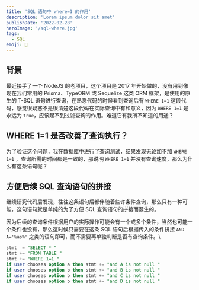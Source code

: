 ```yaml
---
title: 'SQL 语句中 where=1 的作用'
description: 'Lorem ipsum dolor sit amet'
publishDate: '2022-02-28'
heroImage: '/sql-where.jpg'
tags:
  - SQL
emoji: 🎉
---
```


## 背景

最近接手了一个 NodeJS 的老项目，这个项目是 2017 年开始做的，没有用到像现在我们常用的 Prisma、TypeORM 或 Sequelize 这类 ORM 框架，是使用的原生的 T-SQL 语句进行查询，在熟悉代码的时候看到查询后有 `WHERE 1=1` 这段代码，感觉很疑惑不是很清楚这段代码在实际查询中有和意义，因为 `WHERE 1=1` 是永远为 `true`，应该起不到过滤查询的作用。难道它有我所不知道的用途？

## WHERE 1=1 是否改善了查询执行？

为了验证这个问题，我在数据库中进行了查询测试，结果发现无论加不加 `WHERE 1=1` ，查询所需的时间都是一致的，那说明 `WHERE 1=1` 并没有查询速度，那么为什么有这条语句呢？

## 方便后续 SQL 查询语句的拼接

继续研究代码后发现，往往这条语句后都伴随着些许条件查询，那么只有一种可能，这句语句就是单纯的为了方便 SQL 查询语句的拼接而诞生的。

因为后续的查询条件根据用户的实际操作可能会有一个或多个条件，当然也可能一个条件也没有，那么这时候只需要在这条 SQL 语句后根据传入的条件拼接 `AND A='%as%'` 之类的语句即可，而不需要再单独判断是否有查询条件。\

```sql
stmt  = "SELECT * "
stmt += "FROM TABLE "
stmt += "WHERE 1=1 "
if user chooses option a then stmt += "and A is not null "
if user chooses option b then stmt += "and B is not null "
if user chooses option b then stmt += "and C is not null "
if user chooses option b then stmt += "and D is not null "
```
